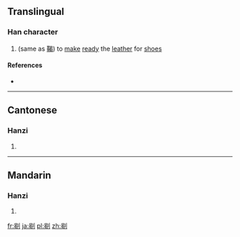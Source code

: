==Translingual==

===Han character===
{{Han char|rn=18|rad=刀|as=08|sn=10|four=|canj=AVLN|ids=⿰曷刂}}

# (same as [[鞨]]) to [[make]] [[ready]] the [[leather]] for [[shoe]]s

====References====
* {{Han ref|kx=0141.240|hdz=10348.050|uh=34ED|ud=13549}}

----

==Cantonese==

===Hanzi===
{{yue-hanzi|jyut=[[hot3]]|y=hot3}}

# {{defn|lang=yue|sort=刀08}}

----

==Mandarin==

===Hanzi===
{{cmn-hanzi|pin=[[hé]] ([[he2]])|wg=ho<sup>2</sup>}}

# {{defn|lang=cmn|sort=刀08}}

[[fr:㓭]]
[[ja:㓭]]
[[pl:㓭]]
[[zh:㓭]]